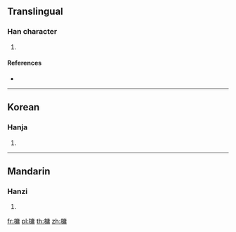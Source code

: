 ==Translingual==

===Han character===
{{Han char|rn=75|rad=木|as=11|sn=15|four=40927|canj=DILB|ids=⿰木庸}}

# {{defn|Han|sort=木11}}

====References====
* {{Han ref|kx=0547.010|dkj=15358|dj=0934.280|hdz=21283.140|uh=69E6|ud=27110|bh=E5E1|bd=58849}}

----

==Korean==

===Hanja===
{{ko-hanja|hangeul=용|eumhun=|rv=yong|mr=yong|y=yong}}

# {{defn|lang=ko|sort=木11}}

----

==Mandarin==

===Hanzi===
{{cmn-hanzi|pin=[[yōng]] ([[yong1]])|wg=yung<sup>1</sup>}}

# {{defn|lang=cmn|sort=木11}}

[[fr:槦]]
[[pl:槦]]
[[th:槦]]
[[zh:槦]]